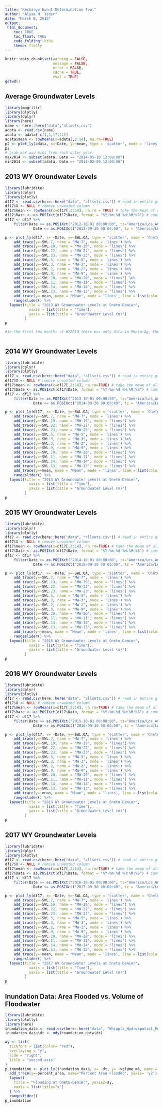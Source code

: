 ```yaml
---
title: "Recharge Event Determination Tool"
author: "Alysa M. Yoder"
date: "March 8, 2018"
output: 
 html_document:
    toc: TRUE
    toc_float: TRUE
    code_folding: hide
    theme: flatly
---
```


```r
knitr::opts_chunk$set(warning = FALSE, 
                      message = FALSE,
                      error = FALSE, 
                      cache = TRUE, 
                      eval = TRUE)
getwd()
```

## Average Groundwater Levels
```r
library(magrittr)
library(plotly)
library(dplyr)
library(here)
name <- here::here("data","allsets.csv")
adata <- read.csv(name)
adata <- adata[-c(1,3,17:31)]
adata$mean <- rowMeans(x=adata[,2:14], na.rm=TRUE)
p2 <- plot_ly(adata, x=~Date, y=~mean, type = 'scatter', mode = 'lines') %>% rangeslider()
p2
# grab max and mins from each water year.
max2014 <- subset(adata, Date == "2014-05-10 12:00:00")
min2014 <- subset(adata, Date == "2014-02-09 12:00:00")
```


## 2013 WY Groundwater Levels
```r
library(lubridate)
library(dplyr)
library(plotly)
df17 <- read.csv(here::here("data", "allsets.csv")) # read in entire groundwater level dataset 
df17$X <- NULL # remove unwanted column
df17$mean <- rowMeans(x=df17[,2:14], na.rm = TRUE) # take the mean of all water levels
df17$Date <- as.POSIXct(df17$Date, format = "%Y-%m-%d %H:%M:%S") # convert to appropriate date/time format
df17 <- df17 %>%
    filter(Date >= as.POSIXct("2012-10-01 00:00:00", tz="America/Los_Angeles") & 
             Date <= as.POSIXct("2013-09-30 00:00:00", tz = "America/Los_Angeles")) # filter to desired date range, WY2017

p <- plot_ly(df17, x= ~Date, y=~SWL.OA, type = 'scatter', name = 'Oneto-Ag', mode = 'lines') %>% # plot mean and data from all wells
    add_trace(y=~SWL.7, name = "MW-7", mode = 'lines') %>%
    add_trace(y=~SWL.19, name = "MW-19", mode = 'lines') %>%
    add_trace(y=~SWL.22, name = "MW-22", mode = 'lines') %>%
    add_trace(y=~SWL.23, name = "MW-23", mode = 'lines') %>%
    add_trace(y=~SWL.5, name = "MW-5", mode = 'lines') %>%
    add_trace(y=~SWL.3, name = "MW-3", mode = 'lines') %>%
    add_trace(y=~SWL.2, name = "MW-2", mode = 'lines') %>%
    add_trace(y=~SWL.9, name = "MW-9", mode = 'lines') %>%
    add_trace(y=~SWL.20, name = "MW-20", mode = 'lines') %>%
    add_trace(y=~SWL.11, name = "MW-11", mode = 'lines') %>%
    add_trace(y=~SWL.14, name = "MW-14", mode = 'lines') %>%
    add_trace(y=~SWL.13, name = "MW-13", mode = 'lines') %>%
    add_trace(y=~mean, name = "Mean", mode = 'lines', line = list(color="black")) %>%     # mean SWL
    rangeslider() %>%
  layout(title = "2013 WY Groundwater Levels at Oneto-Denier",
           xaxis = list(title = "Time"),
           yaxis = list(title = "Groundwater Level (m)")
         )
p

#in the first few months of WY2013 there was only data in Oneto-Ag, the mean is covering the Oneto Ag data. 
    
```


## 2014 WY Groundwater Levels
```r
library(lubridate)
library(dplyr)
library(plotly)
df17 <- read.csv(here::here("data", "allsets.csv")) # read in entire groundwater level dataset 
df17$X <- NULL # remove unwanted column
df17$mean <- rowMeans(x=df17[,2:14], na.rm=TRUE) # take the mean of all water levels
df17$Date <- as.POSIXct(df17$Date, format = "%Y-%m-%d %H:%M:%S") # convert to appropriate date/time format
df17 <- df17 %>%
    filter(Date >= as.POSIXct("2013-10-01 00:00:00", tz="America/Los_Angeles") & 
             Date <= as.POSIXct("2014-09-30 00:00:00", tz = "America/Los_Angeles")) # filter to desired date range, WY2017

p <- plot_ly(df17, x= ~Date, y=~SWL.OA, type = 'scatter', name = 'Oneto-Ag', mode = 'lines') %>% # plot mean and data from all wells
    add_trace(y=~SWL.7, name = "MW-7", mode = 'lines') %>%
    add_trace(y=~SWL.19, name = "MW-19", mode = 'lines') %>%
    add_trace(y=~SWL.22, name = "MW-22", mode = 'lines') %>%
    add_trace(y=~SWL.23, name = "MW-23", mode = 'lines') %>%
    add_trace(y=~SWL.5, name = "MW-5", mode = 'lines') %>%
    add_trace(y=~SWL.3, name = "MW-3", mode = 'lines') %>%
    add_trace(y=~SWL.2, name = "MW-2", mode = 'lines') %>%
    add_trace(y=~SWL.9, name = "MW-9", mode = 'lines') %>%
    add_trace(y=~SWL.20, name = "MW-20", mode = 'lines') %>%
    add_trace(y=~SWL.11, name = "MW-11", mode = 'lines') %>%
    add_trace(y=~SWL.14, name = "MW-14", mode = 'lines') %>%
    add_trace(y=~SWL.13, name = "MW-13", mode = 'lines') %>%
    add_trace(y=~mean, name = "Mean", mode = 'lines', line = list(color="black")) %>%     # mean SWL
    rangeslider() %>%
  layout(title = "2014 WY Groundwater Levels at Oneto-Denier",
           xaxis = list(title = "Time"),
           yaxis = list(title = "Groundwater Level (m)")
         )
p
```

## 2015 WY Groundwater Levels
```r
library(lubridate)
library(dplyr)
library(plotly)
df17 <- read.csv(here::here("data", "allsets.csv")) # read in entire groundwater level dataset 
df17$X <- NULL # remove unwanted column
df17$mean <- rowMeans(x=df17[,2:14], na.rm=TRUE) # take the mean of all water levels
df17$Date <- as.POSIXct(df17$Date, format = "%Y-%m-%d %H:%M:%S") # convert to appropriate date/time format
df17 <- df17 %>%
    filter(Date >= as.POSIXct("2014-10-01 00:00:00", tz="America/Los_Angeles") & 
             Date <= as.POSIXct("2015-09-30 00:00:00", tz = "America/Los_Angeles")) # filter to desired date range, WY2017

p <- plot_ly(df17, x= ~Date, y=~SWL.OA, type = 'scatter', name = 'Oneto-Ag', mode = 'lines') %>% # plot mean and data from all wells
    add_trace(y=~SWL.7, name = "MW-7", mode = 'lines') %>%
    add_trace(y=~SWL.19, name = "MW-19", mode = 'lines') %>%
    add_trace(y=~SWL.22, name = "MW-22", mode = 'lines') %>%
    add_trace(y=~SWL.23, name = "MW-23", mode = 'lines') %>%
    add_trace(y=~SWL.5, name = "MW-5", mode = 'lines') %>%
    add_trace(y=~SWL.3, name = "MW-3", mode = 'lines') %>%
    add_trace(y=~SWL.2, name = "MW-2", mode = 'lines') %>%
    add_trace(y=~SWL.9, name = "MW-9", mode = 'lines') %>%
    add_trace(y=~SWL.20, name = "MW-20", mode = 'lines') %>%
    add_trace(y=~SWL.11, name = "MW-11", mode = 'lines') %>%
    add_trace(y=~SWL.14, name = "MW-14", mode = 'lines') %>%
    add_trace(y=~SWL.13, name = "MW-13", mode = 'lines') %>%
    add_trace(y=~mean, name = "Mean", mode = 'lines', line = list(color="black")) %>%     # mean SWL
    rangeslider() %>%
  layout(title = "2015 WY Groundwater Levels at Oneto-Denier",
           xaxis = list(title = "Time"),
           yaxis = list(title = "Groundwater Level (m)")
         )
p

```

## 2016 WY Groundwater Levels
```r
library(lubridate)
library(dplyr)
library(plotly)
df17 <- read.csv(here::here("data", "allsets.csv")) # read in entire groundwater level dataset 
df17$X <- NULL # remove unwanted column
df17$mean <- rowMeans(x=df17[,2:14], na.rm=TRUE) # take the mean of all water levels
df17$Date <- as.POSIXct(df17$Date, format = "%Y-%m-%d %H:%M:%S") # convert to appropriate date/time format
df17 <- df17 %>%
    filter(Date >= as.POSIXct("2015-10-01 00:00:00", tz="America/Los_Angeles") & 
             Date <= as.POSIXct("2016-09-30 00:00:00", tz = "America/Los_Angeles")) # filter to desired date range, WY2016

p <- plot_ly(df17, x= ~Date, y=~SWL.OA, type = 'scatter', name = 'Oneto-Ag', mode = 'lines') %>% # plot mean and data from all wells
    add_trace(y=~SWL.7, name = "MW-7", mode = 'lines') %>%
    add_trace(y=~SWL.19, name = "MW-19", mode = 'lines') %>%
    add_trace(y=~SWL.22, name = "MW-22", mode = 'lines') %>%
    add_trace(y=~SWL.23, name = "MW-23", mode = 'lines') %>%
    add_trace(y=~SWL.5, name = "MW-5", mode = 'lines') %>%
    add_trace(y=~SWL.3, name = "MW-3", mode = 'lines') %>%
    add_trace(y=~SWL.2, name = "MW-2", mode = 'lines') %>%
    add_trace(y=~SWL.9, name = "MW-9", mode = 'lines') %>%
    add_trace(y=~SWL.20, name = "MW-20", mode = 'lines') %>%
    add_trace(y=~SWL.11, name = "MW-11", mode = 'lines') %>%
    add_trace(y=~SWL.14, name = "MW-14", mode = 'lines') %>%
    add_trace(y=~SWL.13, name = "MW-13", mode = 'lines') %>%
    add_trace(y=~mean, name = "Mean", mode = 'lines', line = list(color="black")) %>%     # mean SWL
    rangeslider() %>%
  layout(title = "2016 WY Groundwater Levels at Oneto-Denier",
           xaxis = list(title = "Time"),
           yaxis = list(title = "Groundwater Level (m)")
         )
p

```

## 2017 WY Groundwater Levels 
```r
library(lubridate)
library(dplyr)
library(plotly)
df17 <- read.csv(here::here("data", "allsets.csv")) # read in entire groundwater level dataset 
df17$X <- NULL # remove unwanted column
df17$mean <- rowMeans(x=df17[,2:14], na.rm=TRUE) # take the mean of all water levels
df17$Date <- as.POSIXct(df17$Date, format = "%Y-%m-%d %H:%M:%S") # convert to appropriate date/time format
df17 <- df17 %>%
    filter(Date >= as.POSIXct("2016-10-01 00:00:00", tz="America/Los_Angeles") & 
             Date <= as.POSIXct("2017-09-30 00:00:00", tz = "America/Los_Angeles")) # filter to desired date range, WY2017

p <- plot_ly(df17, x= ~Date, y=~SWL.OA, type = 'scatter', name = 'Oneto-Ag', mode = 'lines') %>% # plot mean and data from all wells
    add_trace(y=~SWL.7, name = "MW-7", mode = 'lines') %>%
    add_trace(y=~SWL.19, name = "MW-19", mode = 'lines') %>%
    add_trace(y=~SWL.22, name = "MW-22", mode = 'lines') %>%
    add_trace(y=~SWL.23, name = "MW-23", mode = 'lines') %>%
    add_trace(y=~SWL.5, name = "MW-5", mode = 'lines') %>%
    add_trace(y=~SWL.3, name = "MW-3", mode = 'lines') %>%
    add_trace(y=~SWL.2, name = "MW-2", mode = 'lines') %>%
    add_trace(y=~SWL.9, name = "MW-9", mode = 'lines') %>%
    add_trace(y=~SWL.20, name = "MW-20", mode = 'lines') %>%
    add_trace(y=~SWL.11, name = "MW-11", mode = 'lines') %>%
    add_trace(y=~SWL.14, name = "MW-14", mode = 'lines') %>%
    add_trace(y=~SWL.13, name = "MW-13", mode = 'lines') %>%
    add_trace(y=~mean, name = "Mean", mode = 'lines', line = list(color="black")) %>%     # mean SWL
    rangeslider() %>%
  layout(title = "2017 WY Groundwater Levels at Oneto-Denier",
           xaxis = list(title = "Time"),
           yaxis = list(title = "Groundwater Level (m)")
         )
p
```

## Inundation Data: Area Flooded vs. Volume of Floodwater
```r
library(lubridate)
library(plotly)
library(here)
inundation_data <- read.csv(here::here("data", "Whipple_Hydrospatial_PostRestoration_wy2013-2017.csv"))
inundation_data$dt <- mdy(inundation_data$dt)

ay <- list(
  tickfont = list(color= "red"),
  overlaying = "y", 
  side = "right", 
  title = "second axis"
)
p_inundation <- plot_ly(inundation_data, x= ~dt, y= ~volume_m3, name = "Volume of Ponded Water (m^3)", type = "scatter") %>%
  add_trace(y=~percent_area, name="Percent Area Flooded", yaxis= 'y2') %>% # need to plot this on a secondary axis to compare. 
  layout(
    title = "Flooding at Oneto-Denier", yaxis2=ay,
    xaxis = list(title="x")
  ) %>%
  rangeslider()
p_inundation
```


